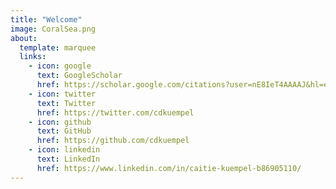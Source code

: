 ```yaml
---
title: "Welcome"
image: CoralSea.png
about:
  template: marquee
  links:
    - icon: google
      text: GoogleScholar
      href: https://scholar.google.com/citations?user=nE8IeT4AAAAJ&hl=en
    - icon: twitter
      text: Twitter
      href: https://twitter.com/cdkuempel
    - icon: github
      text: GitHub
      href: https://github.com/cdkuempel
    - icon: linkedin
      text: LinkedIn
      href: https://www.linkedin.com/in/caitie-kuempel-b86905110/
---
```


